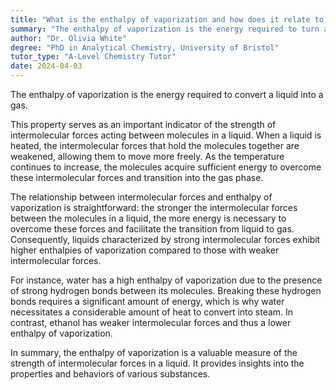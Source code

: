```yaml
---
title: "What is the enthalpy of vaporization and how does it relate to the strength of intermolecular forces?"
summary: "The enthalpy of vaporization is the energy required to turn a liquid into a gas."
author: "Dr. Olivia White"
degree: "PhD in Analytical Chemistry, University of Bristol"
tutor_type: "A-Level Chemistry Tutor"
date: 2024-04-03
---
```


The enthalpy of vaporization is the energy required to convert a liquid into a gas.

This property serves as an important indicator of the strength of intermolecular forces acting between molecules in a liquid. When a liquid is heated, the intermolecular forces that hold the molecules together are weakened, allowing them to move more freely. As the temperature continues to increase, the molecules acquire sufficient energy to overcome these intermolecular forces and transition into the gas phase.

The relationship between intermolecular forces and enthalpy of vaporization is straightforward: the stronger the intermolecular forces between the molecules in a liquid, the more energy is necessary to overcome these forces and facilitate the transition from liquid to gas. Consequently, liquids characterized by strong intermolecular forces exhibit higher enthalpies of vaporization compared to those with weaker intermolecular forces.

For instance, water has a high enthalpy of vaporization due to the presence of strong hydrogen bonds between its molecules. Breaking these hydrogen bonds requires a significant amount of energy, which is why water necessitates a considerable amount of heat to convert into steam. In contrast, ethanol has weaker intermolecular forces and thus a lower enthalpy of vaporization.

In summary, the enthalpy of vaporization is a valuable measure of the strength of intermolecular forces in a liquid. It provides insights into the properties and behaviors of various substances.
    